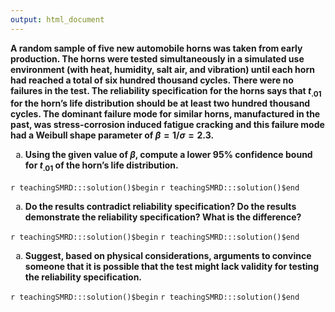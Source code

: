 ```yaml
---
output: html_document
---
```


__A random sample of five new automobile horns was taken from early production.  The horns were tested simultaneously in a simulated use environment (with heat, humidity, salt air, and vibration) until each horn had reached a total of six hundred thousand cycles. There were no failures in the test.  The reliability specification for the horns says that $t_{.01}$ for the horn's life distribution should be at least two hundred thousand cycles.  The dominant failure mode for similar horns, manufactured in the past, was stress-corrosion induced fatigue cracking and this failure mode had a Weibull shape parameter of $\beta=1/\sigma=2.3$.__

a. __Using the given value of $\beta$, compute a lower $95\%$ confidence bound for $t_{.01}$ of the horn's life distribution.__

`r teachingSMRD:::solution()$begin`
`r teachingSMRD:::solution()$end`

a. __Do the results contradict reliability specification?  Do the results demonstrate the reliability specification? What is the difference?__

`r teachingSMRD:::solution()$begin`
`r teachingSMRD:::solution()$end`

a. __Suggest, based on physical considerations, arguments to convince someone that it is possible that the test might lack validity for testing the reliability specification.__

`r teachingSMRD:::solution()$begin`
`r teachingSMRD:::solution()$end`
